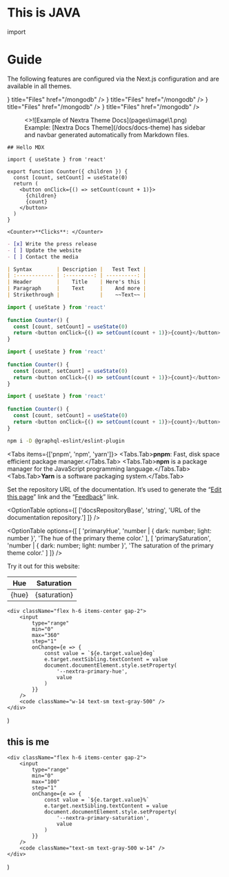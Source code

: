 # This is JAVA

import


# Guide

The following features are configured via the Next.js configuration and are
available in all themes.


<Cards>
  <Card
    icon={<img src={markdown} alt="Box Icon" />} 
    title="Files"
    href="/mongodb"
  />
  <Card
    icon={<img src={markdown} alt="Box Icon" />} 
    title="Files"
    href="/mongodb"
  />
  <Card
    icon={<img src={markdown} alt="Box Icon" />} 
    title="Files"
    href="/mongodb"
  />
  <Card
    icon={<img src={markdown} alt="Box Icon" />} 
    title="Files"
    href="/mongodb"
  />
</Cards>

<br />

<figure>
  <>![Example of Nextra Theme Docs](pages\image\1.png)</>
  <figcaption>
    Example: [Nextra Docs Theme](/docs/docs-theme) has sidebar and navbar
    generated automatically from Markdown files.
  </figcaption>
</figure>

<FileTree>
  <FileTree.Folder name="pages" defaultOpen>
    <FileTree.File name="contact.md" />
    <FileTree.File name="index.mdx" />
    <FileTree.Folder name="about" defaultOpen>
      <FileTree.File name="legal.md" />
      <FileTree.File name="index.mdx" />
    </FileTree.Folder>
  </FileTree.Folder>
</FileTree>


```mdx filename="Markdown"
## Hello MDX 

import { useState } from 'react'

export function Counter({ children }) {
  const [count, setCount] = useState(0)
  return (
    <button onClick={() => setCount(count + 1)}>
      {children}
      {count}
    </button>
  )
}

<Counter>**Clicks**: </Counter>
```

```md filename="Markdown"
- [x] Write the press release
- [ ] Update the website
- [ ] Contact the media
```

```md filename="Markdown"
| Syntax        | Description |   Test Text |
| :------------ | :---------: | ----------: |
| Header        |    Title    | Here's this |
| Paragraph     |    Text     |    And more |
| Strikethrough |             |    ~~Text~~ |
```

```js {1,4-6}
import { useState } from 'react'
 
function Counter() {
  const [count, setCount] = useState(0)
  return <button onClick={() => setCount(count + 1)}>{count}</button>
}
```

```js /useState/ /count/1,3-4 copy 
import { useState } from 'react'
 
function Counter() {
  const [count, setCount] = useState(0)
  return <button onClick={() => setCount(count + 1)}>{count}</button>
}
```

```js showLineNumbers
import { useState } from 'react'
 
function Counter() {
  const [count, setCount] = useState(0)
  return <button onClick={() => setCount(count + 1)}>{count}</button>
}
```

```sh npm2yarn
npm i -D @graphql-eslint/eslint-plugin
```
 
<Tabs items={['pnpm', 'npm', 'yarn']}>
  <Tabs.Tab>**pnpm**: Fast, disk space efficient package manager.</Tabs.Tab>
  <Tabs.Tab>**npm** is a package manager for the JavaScript programming language.</Tabs.Tab>
  <Tabs.Tab>**Yarn** is a software packaging system.</Tabs.Tab>
</Tabs>


Set the repository URL of the documentation. It’s used to generate the
“[Edit this page](#edit-link)” link and the “[Feedback](#feedback-link)” link.

<OptionTable
  options={[
    ['docsRepositoryBase', 'string', 'URL of the documentation repository.']
  ]}
/>

<OptionTable
  options={[
    [
      'primaryHue',
      'number | { dark: number; light: number }',
      'The hue of the primary theme color.'
    ],
    [
      'primarySaturation',
      'number | { dark: number; light: number }',
      'The saturation of the primary theme color.'
    ]
  ]}
/>

Try it out for this website:

| Hue   | Saturation   |
| ----- | ------------ |
| {hue} | {saturation} |

    <div className="flex h-6 items-center gap-2">
        <input
            type="range"
            min="0"
            max="360"
            step="1"
            onChange={e => {
                const value = `${e.target.value}deg`
                e.target.nextSibling.textContent = value
                document.documentElement.style.setProperty(
                    '--nextra-primary-hue',
                    value
                )
            }}
        />
        <code className="w-14 text-sm text-gray-500" />
    </div>
)

## this is me

    <div className="flex h-6 items-center gap-2">
        <input
            type="range"
            min="0"
            max="100"
            step="1"
            onChange={e => {
                const value = `${e.target.value}%`
                e.target.nextSibling.textContent = value
                document.documentElement.style.setProperty(
                    '--nextra-primary-saturation',
                    value
                )
            }}
        />
        <code className="text-sm text-gray-500 w-14" />
    </div>
)
